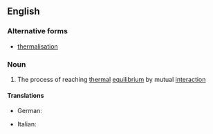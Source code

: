 ==English==

===Alternative forms===
* [[thermalisation]]

===Noun===
{{wikipedia}}
{{en-noun}}

# {{label|en|physics}} The process of reaching [[thermal]] [[equilibrium]] by mutual [[interaction]]

====Translations====
{{trans-top|The process of reaching thermal equilibrium}}
* German: {{t|de|Thermalisierung|f}}
{{trans-mid}}
* Italian: {{t|it|termalizzazione|f}}
{{trans-bottom}}